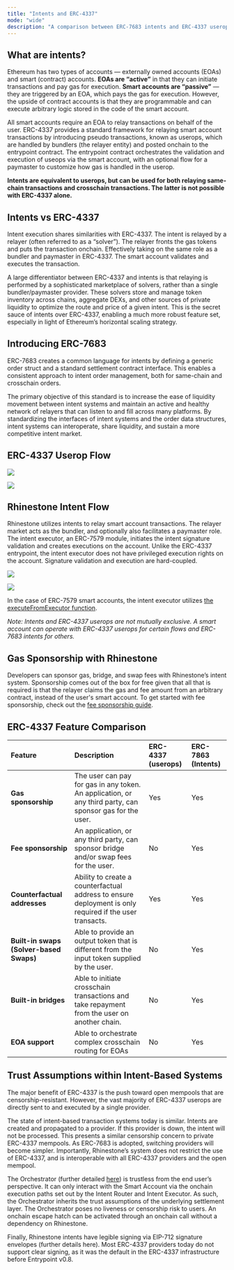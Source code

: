 ```yaml
---
title: "Intents and ERC-4337"
mode: "wide"
description: "A comparison between ERC-7683 intents and ERC-4337 userops to better understand Rhinestone's transaction infrastructure"
---
```


## What are intents?

Ethereum has two types of accounts — externally owned accounts (EOAs) and smart (contract) accounts. **EOAs are “active”** in that they can initiate transactions and pay gas for execution. **Smart accounts are “passive”** — they are triggered by an EOA, which pays the gas for execution. However, the upside of contract accounts is that they are programmable and can execute arbitrary logic stored in the code of the smart account.

All smart accounts require an EOA to relay transactions on behalf of the user. ERC-4337 provides a standard framework for relaying smart account transactions by introducing pseudo transactions, known as userops, which are handled by bundlers (the relayer entity) and posted onchain to the entrypoint contract. The entrypoint contract orchestrates the validation and execution of useops via the smart account, with an optional flow for a paymaster to customize how gas is handled in the userop.

**Intents are equivalent to userops, but can be used for both relaying same-chain transactions and crosschain transactions. The latter is not possible with ERC-4337 alone.**

## Intents vs ERC-4337

Intent execution shares similarities with ERC-4337. The intent is relayed by a relayer (often referred to as a “solver”). The relayer fronts the gas tokens and puts the transaction onchain. Effectively taking on the same role as a bundler and paymaster in ERC-4337. The smart account validates and executes the transaction.

A large differentiator between ERC-4337 and intents is that relaying is performed by a sophisticated marketplace of solvers, rather than a single bundler/paymaster provider. These solvers store and manage token inventory across chains, aggregate DEXs, and other sources of private liquidity to optimize the route and price of a given intent. This is the secret sauce of intents over ERC-4337, enabling a much more robust feature set, especially in light of Ethereum’s horizontal scaling strategy.  

## Introducing ERC-7683

ERC-7683 creates a common language for intents by defining a generic order struct and a standard settlement contract interface. This enables a consistent approach to intent order management, both for same-chain and crosschain orders. 

The primary objective of this standard is to increase the ease of liquidity movement between intent systems and maintain an active and healthy network of relayers that can listen to and fill across many platforms. By standardizing the interfaces of intent systems and the order data structures, intent systems can interoperate, share liquidity, and sustain a more competitive intent market. 

## ERC-4337 Userop Flow

<img
  className="block dark:hidden rounded-2xl"
  src="/images/erc_4337_flow_light.png"
/>

<img
  className="hidden dark:block rounded-2xl"
  src="/images/erc_4337_flow_dark.png"
/>

## Rhinestone Intent Flow

Rhinestone utilizes intents to relay smart account transactions. The relayer market acts as the bundler, and optionally also facilitates a paymaster role. The intent executor, an ERC-7579 module, initiates the intent signature validation and creates executions on the account. Unlike the ERC-4337 entrypoint, the intent executor does not have privileged execution rights on the account. Signature validation and execution are hard-coupled. 

<img
  className="block dark:hidden rounded-2xl"
  src="/images/intent_flow_light.png"
/>

<img
  className="hidden dark:block rounded-2xl"
  src="/images/intent_flow_dark.png"
/>

In the case of ERC-7579 smart accounts, the intent executor utilizes [the executeFromExecutor function](https://eips.ethereum.org/EIPS/eip-7579#execution-behavior). 

_Note: Intents and ERC-4337 userops are not mutually exclusive. A smart account can operate with ERC-4337 userops for certain flows and ERC-7683 intents for others._

## Gas Sponsorship with Rhinestone

Developers can sponsor gas, bridge, and swap fees with Rhinestone’s intent system. Sponsorship comes out of the box for free given that all that is required is that the relayer claims the gas and fee amount from an arbitrary contract, instead of the user's smart account.
To get started with fee sponsorship, check out the [fee sponsorship guide](../../sdk/smart-wallet/gas-fee-sponsorship).

## ERC-4337 Feature Comparison

| Feature | Description | ERC-4337 (userops) | ERC-7863 (Intents) |
| :--- | :--- | :--- | :--- |
| **Gas sponsorship** | The user can pay for gas in any token. An application, or any third party, can sponsor gas for the user. | Yes | Yes |
| **Fee sponsorship** | An application, or any third party, can sponsor bridge and/or swap fees for the user. | No | Yes |
| **Counterfactual addresses** | Ability to create a counterfactual address to ensure deployment is only required if the user transacts. | Yes | Yes |
| **Built-in swaps (Solver-based Swaps)** | Able to provide an output token that is different from the input token supplied by the user. | No | Yes |
| **Built-in bridges** | Able to initiate crosschain transactions and take repayment from the user on another chain. | No | Yes |
| **EOA support** | Able to orchestrate complex crosschain routing for EOAs | No | Yes |

## Trust Assumptions within Intent-Based Systems

The major benefit of ERC-4337 is the push toward open mempools that are censorship-resistant. However, the vast majority of ERC-4337 userops are directly sent to and executed by a single provider. 

The state of intent-based transaction systems today is similar. Intents are created and propagated to a provider. If this provider is down, the intent will not be processed. This presents a similar censorship concern to private ERC-4337 mempools. As ERC-7683 is adopted, switching providers will become simpler. Importantly, Rhinestone’s system does not restrict the use of ERC-4337, and is interoperable with all ERC-4337 providers and the open mempool. 

The Orchestrator (further detailed [here](../introduction/rhinestone-intents#the-orchestrator)) is trustless from the end user’s perspective. It can only interact with the Smart Account via the onchain execution paths set out by the Intent Router and Intent Executor. As such, the Orchestrator inherits the trust assumptions of the underlying settlement layer. The Orchestrator poses no liveness or censorship risk to users. An onchain escape hatch can be activated through an onchain call without a dependency on Rhinestone.

Finally, Rhinestone intents have legible signing via EIP-712 signature envelopes (further details here). Most ERC-4337 providers today do not support clear signing, as it was the default in the ERC-4337 infrastructure before Entrypoint v0.8.
